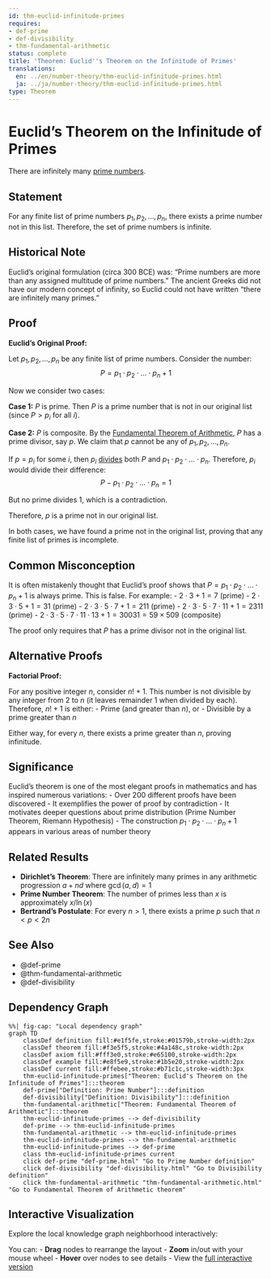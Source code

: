 ```yaml
---
id: thm-euclid-infinitude-primes
requires:
- def-prime
- def-divisibility
- thm-fundamental-arithmetic
status: complete
title: 'Theorem: Euclid''s Theorem on the Infinitude of Primes'
translations:
  en: ../en/number-theory/thm-euclid-infinitude-primes.html
  ja: ../ja/number-theory/thm-euclid-infinitude-primes.html
type: Theorem
---
```


# Euclid's Theorem on the Infinitude of Primes {#thm-euclid-infinitude-primes}

There are infinitely many [prime numbers](def-prime.qmd).

## Statement

For any finite list of prime numbers $p_1, p_2, \ldots, p_n$, there exists a prime number not in this list. Therefore, the set of prime numbers is infinite.

## Historical Note

Euclid's original formulation (circa 300 BCE) was: "Prime numbers are more than any assigned multitude of prime numbers." The ancient Greeks did not have our modern concept of infinity, so Euclid could not have written "there are infinitely many primes."

## Proof

**Euclid's Original Proof:**

Let $p_1, p_2, \ldots, p_n$ be any finite list of prime numbers. Consider the number:
$$P = p_1 \cdot p_2 \cdot \ldots \cdot p_n + 1$$

Now we consider two cases:

**Case 1:** $P$ is prime.
Then $P$ is a prime number that is not in our original list (since $P > p_i$ for all $i$).

**Case 2:** $P$ is composite.
By the [Fundamental Theorem of Arithmetic](thm-fundamental-arithmetic.qmd), $P$ has a prime divisor, say $p$. We claim that $p$ cannot be any of $p_1, p_2, \ldots, p_n$.

If $p = p_i$ for some $i$, then $p_i$ [divides](def-divisibility.qmd) both $P$ and $p_1 \cdot p_2 \cdot \ldots \cdot p_n$. Therefore, $p_i$ would divide their difference:
$$P - p_1 \cdot p_2 \cdot \ldots \cdot p_n = 1$$

But no prime divides 1, which is a contradiction.

Therefore, $p$ is a prime not in our original list.

In both cases, we have found a prime not in the original list, proving that any finite list of primes is incomplete.

## Common Misconception

It is often mistakenly thought that Euclid's proof shows that $P = p_1 \cdot p_2 \cdot \ldots \cdot p_n + 1$ is always prime. This is false. For example:
- $2 \cdot 3 + 1 = 7$ (prime)
- $2 \cdot 3 \cdot 5 + 1 = 31$ (prime)
- $2 \cdot 3 \cdot 5 \cdot 7 + 1 = 211$ (prime)
- $2 \cdot 3 \cdot 5 \cdot 7 \cdot 11 + 1 = 2311$ (prime)
- $2 \cdot 3 \cdot 5 \cdot 7 \cdot 11 \cdot 13 + 1 = 30031 = 59 \times 509$ (composite)

The proof only requires that $P$ has a prime divisor not in the original list.

## Alternative Proofs

**Factorial Proof:**

For any positive integer $n$, consider $n! + 1$. This number is not divisible by any integer from 2 to $n$ (it leaves remainder 1 when divided by each). Therefore, $n! + 1$ is either:
- Prime (and greater than $n$), or
- Divisible by a prime greater than $n$

Either way, for every $n$, there exists a prime greater than $n$, proving infinitude.

## Significance

Euclid's theorem is one of the most elegant proofs in mathematics and has inspired numerous variations:
- Over 200 different proofs have been discovered
- It exemplifies the power of proof by contradiction
- It motivates deeper questions about prime distribution (Prime Number Theorem, Riemann Hypothesis)
- The construction $p_1 \cdot p_2 \cdot \ldots \cdot p_n + 1$ appears in various areas of number theory

## Related Results

- **Dirichlet's Theorem**: There are infinitely many primes in any arithmetic progression $a + nd$ where $\gcd(a,d) = 1$
- **Prime Number Theorem**: The number of primes less than $x$ is approximately $x/\ln(x)$
- **Bertrand's Postulate**: For every $n > 1$, there exists a prime $p$ such that $n < p < 2n$

## See Also

- @def-prime
- @thm-fundamental-arithmetic
- @def-divisibility

## Dependency Graph

```mermaid
%%| fig-cap: "Local dependency graph"
graph TD
    classDef definition fill:#e1f5fe,stroke:#01579b,stroke-width:2px
    classDef theorem fill:#f3e5f5,stroke:#4a148c,stroke-width:2px
    classDef axiom fill:#fff3e0,stroke:#e65100,stroke-width:2px
    classDef example fill:#e8f5e9,stroke:#1b5e20,stroke-width:2px
    classDef current fill:#ffebee,stroke:#b71c1c,stroke-width:3px
    thm-euclid-infinitude-primes["Theorem: Euclid's Theorem on the Infinitude of Primes"]:::theorem
    def-prime["Definition: Prime Number"]:::definition
    def-divisibility["Definition: Divisibility"]:::definition
    thm-fundamental-arithmetic["Theorem: Fundamental Theorem of Arithmetic"]:::theorem
    thm-euclid-infinitude-primes --> def-divisibility
    def-prime --> thm-euclid-infinitude-primes
    thm-fundamental-arithmetic --> thm-euclid-infinitude-primes
    thm-euclid-infinitude-primes --> thm-fundamental-arithmetic
    thm-euclid-infinitude-primes --> def-prime
    class thm-euclid-infinitude-primes current
    click def-prime "def-prime.html" "Go to Prime Number definition"
    click def-divisibility "def-divisibility.html" "Go to Divisibility definition"
    click thm-fundamental-arithmetic "thm-fundamental-arithmetic.html" "Go to Fundamental Theorem of Arithmetic theorem"
```

## Interactive Visualization

Explore the local knowledge graph neighborhood interactively:

::: {.graph-viz data-id="thm-euclid-infinitude-primes" data-width="700" data-height="500"}
:::

You can:
- **Drag** nodes to rearrange the layout
- **Zoom** in/out with your mouse wheel
- **Hover** over nodes to see details
- View the [full interactive version](../../output/interactive/en/thm-euclid-infinitude-primes.html){target="_blank"}
